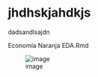 # jhdhskjahdkjs
dadsandlsajdn

Economía Naranja EDA.Rmd

![image](https://user-images.githubusercontent.com/72534486/216742421-d8e60760-b9e2-4df7-8344-1be6f0b0500c.png)
